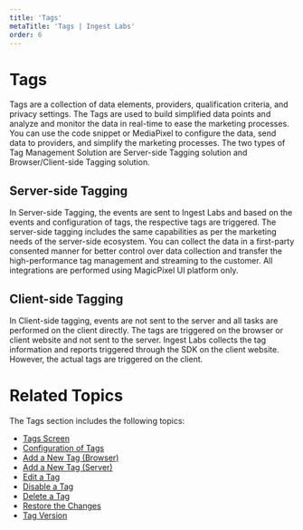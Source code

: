 ---
title: 'Tags'
metaTitle: 'Tags | Ingest Labs'
order: 6
---

# Tags

Tags are a collection of data elements, providers, qualification criteria, and privacy settings. The Tags are used to build simplified data points and analyze and monitor the data in real-time to ease the marketing processes. You can use the code snippet or MediaPixel to configure the data, send data to providers, and simplify the marketing processes.
The two types of Tag Management Solution are Server-side Tagging solution and Browser/Client-side Tagging solution.

## Server-side Tagging

In Server-side Tagging, the events are sent to Ingest Labs and based on the events and configuration of tags, the respective tags are triggered. The server-side tagging includes the same capabilities as per the marketing needs of the server-side ecosystem. You can collect the data in a first-party consented manner for better control over data collection and transfer the high-performance tag management and streaming to the customer. All integrations are performed using MagicPixel UI platform only. 

## Client-side Tagging 

In Client-side tagging, events are not sent to the server and all tasks are performed on the client directly. The tags are triggered on the browser or client website and not sent to the server. Ingest Labs collects the tag information and reports triggered through the SDK on the client website. However, the actual tags are triggered on the client.

# Related Topics

The Tags section includes the following topics:

- [Tags Screen](/tags/tagsscreen)
- [Configuration of Tags](/tags/configurationoftags)
- [Add a New Tag (Browser)](/tags/addanewtagbrowser)
- [Add a New Tag (Server)](/tags/addanewtagserver)
- [Edit a Tag](/tags/editatag)
- [Disable a Tag](/tags/disableatag)
- [Delete a Tag](/tags/deleteatag)
- [Restore the Changes](/tags/restorethechanges)
- [Tag Version](/tags/tagversion)
